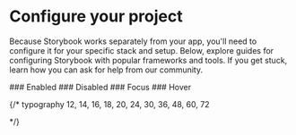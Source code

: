 
<Meta title="Configure your project" of={Stories} />

# Configure your project

Because Storybook works separately from your app, you'll need to configure it for your specific stack and setup. Below, explore guides for configuring Storybook with popular frameworks and tools. If you get stuck, learn how you can ask for help from our community.

<div id="buttons" style={{ display: "flex", flexDirection: "column" }}>
  ### Enabled
  <Canvas of={Stories.Enable} sourceState="none" layout="centered" className="m-0"/>
  ### Disabled
  <Canvas of={Stories.Disabled} sourceState="none" layout="centered" className="m-0"/>
  ### Focus
  <Canvas of={Stories.Focus} sourceState="none" layout="centered" className="m-0" />
  ### Hover
  <Canvas of={Stories.Hover} sourceState="none" layout="centered" className="m-0" />

</div>
<Controls of={Stories.Enable} />

<style>
  {`
  #buttons {
    --button-enabled-bg-color: green;
  }
.m-0 {
  margin:0;
}
`}
</style>

{/* typography
12, 14, 16, 18, 20, 24, 30, 36, 48, 60, 72

*/}
